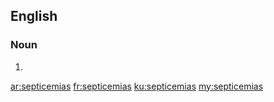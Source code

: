 ==English==

===Noun===
{{head|en|plural}}

# {{plural of|septicemia|lang=en}}

[[ar:septicemias]]
[[fr:septicemias]]
[[ku:septicemias]]
[[my:septicemias]]
